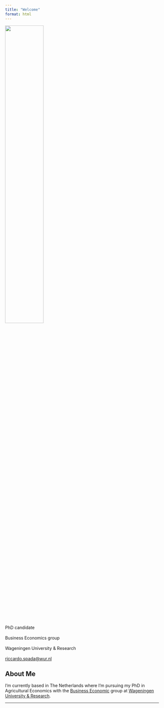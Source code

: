 ```yaml
---
title: "Welcome"
format: html
---
```


::: {.grid}
::: {.g-col-6}
![](images/ProfilePic.jpg){width="50%" fig-align="right"}
:::

::: {.g-col-6}
PhD candidate <br><br>
Business Economics group <br><br>
Wageningen University & Research <br><br>
[riccardo.spada@wur.nl](mailto:riccardo.spada@wur.nl)
:::
:::

<!-- Social media links -->

## About Me

<!-- Short biography -->

I'm currently based in The Netherlands where I'm pursuing my PhD in Agricultural Economics with the [Business Economic](https://www.wur.nl/en/research-results/chair-groups/social-sciences/business-economics-group.htm) group at [Wageningen University & Research](https://www.wur.nl/en). 
 
------------------------------------------------------------------------





